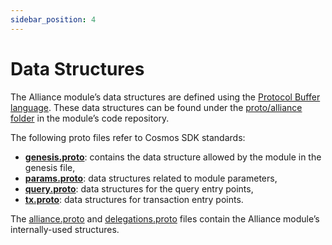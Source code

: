 ```yaml
---
sidebar_position: 4
---
```


# Data Structures

The Alliance module’s data structures are defined using the [Protocol Buffer language](https://developers.google.com/protocol-buffers/docs/proto3). These data structures can be found under the [proto/alliance folder](https://github.com/terra-money/alliance/tree/main/proto/alliance) in the module’s code repository.

The following proto files refer to Cosmos SDK standards:

- **[genesis.proto](https://github.com/terra-money/alliance/blob/main/proto/alliance/genesis.proto)**: contains the data structure allowed by the module in the genesis file,
- **[params.proto](https://github.com/terra-money/alliance/blob/main/proto/alliance/params.proto)**: data structures related to module parameters,
- **[query.proto](https://github.com/terra-money/alliance/blob/main/proto/alliance/query.proto)**: data structures for the query entry points,
- **[tx.proto](https://github.com/terra-money/alliance/blob/main/proto/alliance/tx.proto)**: data structures for transaction entry points.

The [alliance.proto](https://github.com/terra-money/alliance/blob/main/proto/alliance/alliance.proto) and [delegations.proto](https://github.com/terra-money/alliance/blob/main/proto/alliance/delegations.proto) files contain the Alliance module’s internally-used structures.